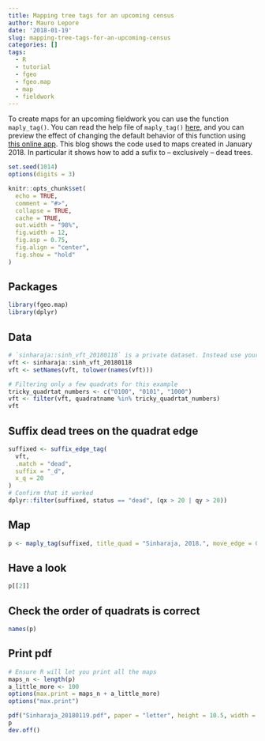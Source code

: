 ```yaml
---
title: Mapping tree tags for an upcoming census
author: Mauro Lepore
date: '2018-01-19'
slug: mapping-tree-tags-for-an-upcoming-census
categories: []
tags:
  - R
  - tutorial
  - fgeo
  - fgeo.map
  - map
  - fieldwork
---
```


To create maps for an upcoming fieldwork you can use the function `maply_tag()`. You can read the help file of `maply_tag()` [here](https://forestgeo.github.io/fgeo.map/reference/maply_tag.html), and you can preview the effect of changing the default behavior of this function using [this online app](https://bookdown.org/fgeocomm/maply_tag_app/). This blog shows the code used to maps created in January 2018. In particular it shows how to add a sufix to -- exclusively -- dead trees.

```r
set.seed(1014)
options(digits = 3)

knitr::opts_chunk$set(
  echo = TRUE,
  comment = "#>",
  collapse = TRUE,
  cache = TRUE,
  out.width = "98%", 
  fig.width = 12, 
  fig.asp = 0.75,
  fig.align = "center",
  fig.show = "hold"
)
```

## Packages

```r
library(fgeo.map)
library(dplyr)
```

## Data

```r
# `sinharaja::sinh_vft_20180118` is a private dataset. Instead use your data.
vft <- sinharaja::sinh_vft_20180118
vft <- setNames(vft, tolower(names(vft)))

# Filtering only a few quadrats for this example
tricky_quadrtat_numbers <- c("0100", "0101", "1000")
vft <- filter(vft, quadratname %in% tricky_quadrtat_numbers)
vft
```

## Suffix dead trees on the quadrat edge

```r
suffixed <- suffix_edge_tag(
  vft,
  .match = "dead",
  suffix = "_d",
  x_q = 20
)
# Confirm that it worked
dplyr::filter(suffixed, status == "dead", (qx > 20 | qy > 20))
```

## Map

```r
p <- maply_tag(suffixed, title_quad = "Sinharaja, 2018.", move_edge = 0.5)
```

## Have a look

```r
p[[2]]
```

## Check the order of quadrats is correct

```r
names(p)
```

## Print pdf

```r
# Ensure R will let you print all the maps
maps_n <- length(p)
a_little_more <- 100
options(max.print = maps_n + a_little_more)
options("max.print")
```

```r
pdf("Sinharaja_20180119.pdf", paper = "letter", height = 10.5, width = 8)
p
dev.off()
```


